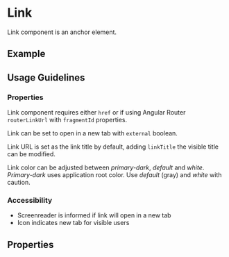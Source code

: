 
<Meta title="Components/Link" />

# Link

Link component is an anchor element.

## Example

<Canvas of={LinkStories.Link}></Canvas>

## Usage Guidelines

### Properties

Link component requires either `href` or if using Angular Router `routerLinkUrl` with `fragmentId` properties.

Link can be set to open in a new tab with `external` boolean.

Link URL is set as the link title by default, adding `linkTitle` the visible title can be modified.

Link color can be adjusted between _primary-dark_, _default_ and _white_. _Primary-dark_ uses application root color. Use _default_ (gray) and _white_ with caution.

### Accessibility

- Screenreader is informed if link will open in a new tab
- Icon indicates new tab for visible users

## Properties

<ArgTypes of={LinkComponent} />
